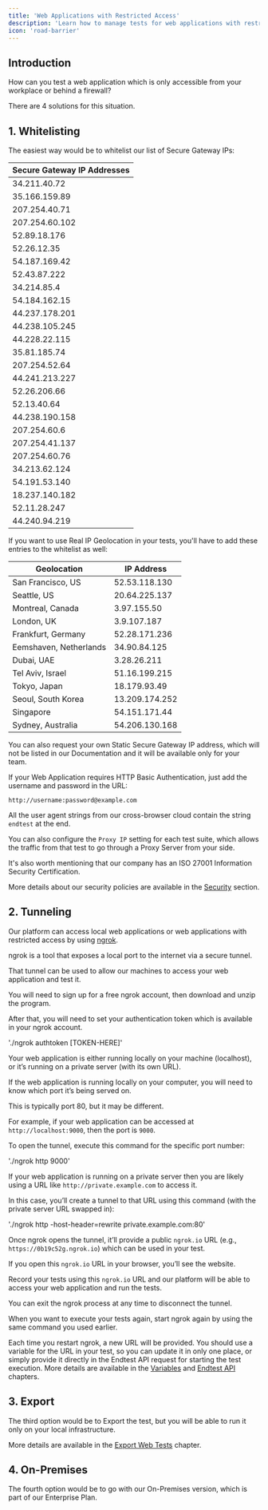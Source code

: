 ```yaml
---
title: 'Web Applications with Restricted Access'
description: 'Learn how to manage tests for web applications with restricted access'
icon: 'road-barrier'
---
```


## Introduction

How can you test a web application which is only accessible from your workplace or behind a firewall?

There are 4 solutions for this situation.

## 1. Whitelisting

The easiest way would be to whitelist our list of Secure Gateway IPs:

| Secure Gateway IP Addresses |
|-----------------------------|
| 34.211.40.72                |
| 35.166.159.89               |
| 207.254.40.71               |
| 207.254.60.102              |
| 52.89.18.176                |
| 52.26.12.35                 |
| 54.187.169.42               |
| 52.43.87.222                |
| 34.214.85.4                 |
| 54.184.162.15               |
| 44.237.178.201              |
| 44.238.105.245              |
| 44.228.22.115               |
| 35.81.185.74                |
| 207.254.52.64               |
| 44.241.213.227              |
| 52.26.206.66                |
| 52.13.40.64                 |
| 44.238.190.158              |
| 207.254.60.6                |
| 207.254.41.137              |
| 207.254.60.76               |
| 34.213.62.124               |
| 54.191.53.140               |
| 18.237.140.182              |
| 52.11.28.247                |
| 44.240.94.219               |

If you want to use Real IP Geolocation in your tests, you'll have to add these entries to the whitelist as well:

| Geolocation            | IP Address       |
|------------------------|------------------|
| San Francisco, US      | 52.53.118.130    |
| Seattle, US            | 20.64.225.137    |
| Montreal, Canada       | 3.97.155.50      |
| London, UK             | 3.9.107.187      |
| Frankfurt, Germany     | 52.28.171.236    |
| Eemshaven, Netherlands | 34.90.84.125     |
| Dubai, UAE             | 3.28.26.211      |
| Tel Aviv, Israel       | 51.16.199.215    |
| Tokyo, Japan           | 18.179.93.49     |
| Seoul, South Korea     | 13.209.174.252   |
| Singapore              | 54.151.171.44    |
| Sydney, Australia      | 54.206.130.168   |

You can also request your own Static Secure Gateway IP address, which will not be listed in our Documentation and it will be available only for your team.

If your Web Application requires HTTP Basic Authentication, just add the username and password in the URL:

`http://username:password@example.com`


All the user agent strings from our cross-browser cloud contain the string `endtest` at the end.

You can also configure the `Proxy IP` setting for each test suite, which allows the traffic from that test to go through a Proxy Server from your side.

It's also worth mentioning that our company has an ISO 27001 Information Security Certification.

<Note> More details about our security policies are available in the [Security](https://endtest.io/security/) section. </Note>

## 2. Tunneling

Our platform can access local web applications or web applications with restricted access by using [ngrok](https://ngrok.com/).

ngrok is a tool that exposes a local port to the internet via a secure tunnel.

That tunnel can be used to allow our machines to access your web application and test it.

You will need to sign up for a free ngrok account, then download and unzip the program.

After that, you will need to set your authentication token which is available in your ngrok account.

'./ngrok authtoken [TOKEN-HERE]'


Your web application is either running locally on your machine (localhost), or it’s running on a private server (with its own URL).

If the web application is running locally on your computer, you will need to know which port it’s being served on.

This is typically port 80, but it may be different.

For example, if your web application can be accessed at `http://localhost:9000`, then the port is `9000`.

To open the tunnel, execute this command for the specific port number:

'./ngrok http 9000'

If your web application is running on a private server then you are likely using a URL like `http://private.example.com` to access it.

In this case, you’ll create a tunnel to that URL using this command (with the private server URL swapped in):

'./ngrok http -host-header=rewrite private.example.com:80'


Once ngrok opens the tunnel, it’ll provide a public `ngrok.io` URL (e.g., `https://0b19c52g.ngrok.io`) which can be used in your test.

If you open this `ngrok.io` URL in your browser, you’ll see the website.

Record your tests using this `ngrok.io` URL and our platform will be able to access your web application and run the tests.

You can exit the ngrok process at any time to disconnect the tunnel.

When you want to execute your tests again, start ngrok again by using the same command you used earlier.

<Note> Each time you restart ngrok, a new URL will be provided. You should use a variable for the URL in your test, so you can update it in only one place, or simply provide it directly in the Endtest API request for starting the test execution. More details are available in the [Variables](/advanced/variables) and [Endtest API](/advanced/endtest-api) chapters. </Note>

## 3. Export

The third option would be to Export the test, but you will be able to run it only on your local infrastructure.

More details are available in the [Export Web Tests](/web-tests/export-web-tests) chapter.

## 4. On-Premises

The fourth option would be to go with our On-Premises version, which is part of our Enterprise Plan.
